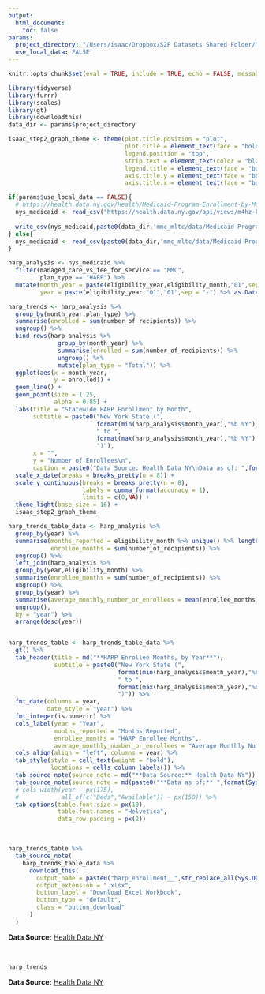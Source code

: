 ```yaml
---
output:
  html_document:
    toc: false
params:
  project_directory: "/Users/isaac/Dropbox/S2P Datasets Shared Folder/MLTC_MMC_NH_data/"
  use_local_data: FALSE
---
```


<style>
.button_download {
  font-size: 16px;
  font-family: "Arial";
  color: black;
  background-color: #C7C9D8;
}
</style>

```r
knitr::opts_chunk$set(eval = TRUE, include = TRUE, echo = FALSE, message = FALSE, warning = FALSE, error = TRUE, fig.width = 12, fig.height = 8, cache = FALSE)
```

```r
library(tidyverse)
library(furrr)
library(scales)
library(gt)
library(downloadthis)
data_dir <- params$project_directory
```

```r
isaac_step2_graph_theme <- theme(plot.title.position = "plot",
                                 plot.title = element_text(face = "bold"),
                                 legend.position = "top",
                                 strip.text = element_text(color = "black"),
                                 legend.title = element_text(face = "bold",hjust = 0.5),
                                 axis.title.y = element_text(face = "bold",angle = 90),
                                 axis.title.x = element_text(face = "bold"))
```

```r
if(params$use_local_data == FALSE){
  # https://health.data.ny.gov/Health/Medicaid-Program-Enrollment-by-Month-Beginning-200/m4hz-kzn3/about_data
  nys_medicaid <- read_csv("https://health.data.ny.gov/api/views/m4hz-kzn3/rows.csv?accessType=DOWNLOAD") %>% janitor::clean_names()
  
  write_csv(nys_medicaid,paste0(data_dir,'mmc_mltc/data/Medicaid-Program-Enrollment-by-Month-Beginning-2009.csv'))
} else{
  nys_medicaid <- read_csv(paste0(data_dir,'mmc_mltc/data/Medicaid-Program-Enrollment-by-Month-Beginning-2009.csv'))
}
```

```r
harp_analysis <- nys_medicaid %>% 
  filter(managed_care_vs_fee_for_service == "MMC",
         plan_type == "HARP") %>% 
  mutate(month_year = paste(eligibility_year,eligibility_month,"01",sep = "-") %>% as.Date(),
         year = paste(eligibility_year,"01","01",sep = "-") %>% as.Date())

harp_trends <- harp_analysis %>%
  group_by(month_year,plan_type) %>%
  summarise(enrolled = sum(number_of_recipients)) %>%
  ungroup() %>%
  bind_rows(harp_analysis %>%
              group_by(month_year) %>%
              summarise(enrolled = sum(number_of_recipients)) %>%
              ungroup() %>%
              mutate(plan_type = "Total")) %>%
  ggplot(aes(x = month_year,
             y = enrolled)) +
  geom_line() +
  geom_point(size = 1.25,
             alpha = 0.85) +
  labs(title = "Statewide HARP Enrollment by Month",
       subtitle = paste0("New York State (",
                         format(min(harp_analysis$month_year),"%b %Y"),
                         " to ",
                         format(max(harp_analysis$month_year),"%b %Y"),
                         ")"),
       x = "",
       y = "Number of Enrollees\n",
       caption = paste0("Data Source: Health Data NY\nData as of: ",format(Sys.Date(),"%B %d, %Y"))) +
  scale_x_date(breaks = breaks_pretty(n = 8)) +
  scale_y_continuous(breaks = breaks_pretty(n = 8),
                     labels = comma_format(accuracy = 1),
                     limits = c(0,NA)) +
  theme_light(base_size = 16) +
  isaac_step2_graph_theme

harp_trends_table_data <- harp_analysis %>% 
  group_by(year) %>% 
  summarise(months_reported = eligibility_month %>% unique() %>% length(),
            enrollee_months = sum(number_of_recipients)) %>% 
  ungroup() %>% 
  left_join(harp_analysis %>% 
  group_by(year,eligibility_month) %>% 
  summarise(enrollee_months = sum(number_of_recipients)) %>% 
  ungroup() %>% 
  group_by(year) %>% 
  summarise(average_monthly_number_or_enrollees = mean(enrollee_months)) %>% 
  ungroup(),
  by = "year") %>% 
  arrange(desc(year))


harp_trends_table <- harp_trends_table_data %>% 
  gt() %>% 
  tab_header(title = md("**HARP Enrollee Months, by Year**"),
             subtitle = paste0("New York State (",
                               format(min(harp_analysis$month_year),"%b %Y"),
                               " to ",
                               format(max(harp_analysis$month_year),"%b %Y"),
                               ")")) %>% 
  fmt_date(columns = year,
           date_style = "year") %>% 
  fmt_integer(is.numeric) %>% 
  cols_label(year = "Year",
             months_reported = "Months Reported",
             enrollee_months = "HARP Enrollee Months",
             average_monthly_number_or_enrollees = "Average Monthly Number of Enrollees") %>% 
  cols_align(align = "left", columns = year) %>% 
  tab_style(style = cell_text(weight = "bold"),
            locations = cells_column_labels()) %>% 
  tab_source_note(source_note = md("**Data Source:** Health Data NY")) %>% 
  tab_source_note(source_note = md(paste0("**Data as of:** ",format(Sys.Date(),"%B %d, %Y")))) %>% 
  # cols_width(year ~ px(175),
  #            all_of(c("Beds","Available")) ~ px(150)) %>% 
  tab_options(table.font.size = px(10),
              table.font.names = "Helvetica",
              data_row.padding = px(2))
```

<br>

```r
harp_trends_table %>% 
  tab_source_note(
    harp_trends_table_data %>%
      download_this(
        output_name = paste0("harp_enrollment__",str_replace_all(Sys.Date(),"-","_")),
        output_extension = ".xlsx",
        button_label = "Download Excel Workbook",
        button_type = "default",
        class = "button_download"
      )
  )
```

**Data Source:** [Health Data NY](https://health.data.ny.gov/Health/Medicaid-Program-Enrollment-by-Month-Beginning-200/m4hz-kzn3/about_data)

<br>

```r
harp_trends
```

**Data Source:** [Health Data NY](https://health.data.ny.gov/Health/Medicaid-Program-Enrollment-by-Month-Beginning-200/m4hz-kzn3/about_data)

<br>
